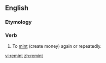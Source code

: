 ==English==

===Etymology===
{{prefix|re|mint}}

===Verb===
{{en-verb}}

# {{transitive}} To [[mint]] (create money) again or repeatedly.

[[vi:remint]]
[[zh:remint]]